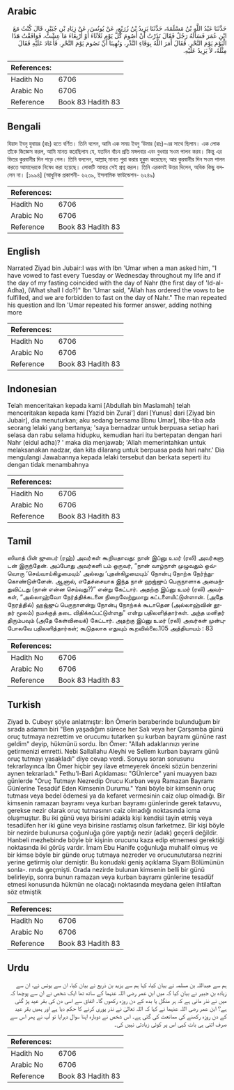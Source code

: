 ## Arabic


<div dir="rtl" lang="ar" style={{fontSize:'larger',backgroundColor:'#f8f9fa',padding:20}}>
حَدَّثَنَا عَبْدُ اللَّهِ بْنُ مَسْلَمَةَ، حَدَّثَنَا يَزِيدُ بْنُ زُرَيْعٍ، عَنْ يُونُسَ، عَنْ زِيَادِ بْنِ جُبَيْرٍ، قَالَ كُنْتُ مَعَ ابْنِ عُمَرَ فَسَأَلَهُ رَجُلٌ فَقَالَ نَذَرْتُ أَنْ أَصُومَ كُلَّ يَوْمِ ثَلاَثَاءَ أَوْ أَرْبِعَاءَ مَا عِشْتُ، فَوَافَقْتُ هَذَا الْيَوْمَ يَوْمَ النَّحْرِ‏.‏ فَقَالَ أَمَرَ اللَّهُ بِوَفَاءِ النَّذْرِ، وَنُهِينَا أَنْ نَصُومَ يَوْمَ النَّحْرِ‏.‏ فَأَعَادَ عَلَيْهِ فَقَالَ مِثْلَهُ، لاَ يَزِيدُ عَلَيْهِ‏.‏
</div>
<div style={{backgroundColor:'#f8f9fa',padding:20, marginBottom: 10}}><table> <thead> <tr> <th>References:</th> <th></th> </tr> </thead> <tbody><tr><td>Hadith No</td><td>6706</td></tr><tr><td>Arabic No</td><td>6706</td></tr><tr><td>Reference</td><td>Book 83 Hadith 83</td></tr></tbody></table></div>

## Bengali


<div dir="ltr" lang="bn" style={{fontSize:'larger',backgroundColor:'#f8f9fa',padding:20}}>
যিয়াদ ইবনু যুবায়র (রাঃ) হতে বর্ণিত। তিনি বলেন, আমি এক সময় ইবনু ‘উমার (রাঃ)-এর সাথে ছিলাম। এক লোক তাঁকে জিজ্ঞেস করল, আমি মানত করেছিলাম যে, যতদিন বাঁচব প্রতি মঙ্গলবার এবং বুধবার সওম পালন করব। কিন্তু এর ভিতর কুরবানীর দিন পড়ে গেল। তিনি বললেন, আল্লাহ্ মানত পুরা করার হুকুম করেছেন; আর কুরবানীর দিন সওম পালন করতে আমাদেরকে নিষেধ করা হয়েছে। লোকটি আবার সেই প্রশ্ন করল। তিনি এরকমই উত্তর দিলেন, অধিক কিছু বললেন না। [১৯৯৪] (আধুনিক প্রকাশনী- ৬২৩৯, ইসলামিক ফাউন্ডেশন- ৬২৪৯)
</div>
<div style={{backgroundColor:'#f8f9fa',padding:20, marginBottom: 10}}><table> <thead> <tr> <th>References:</th> <th></th> </tr> </thead> <tbody><tr><td>Hadith No</td><td>6706</td></tr><tr><td>Arabic No</td><td>6706</td></tr><tr><td>Reference</td><td>Book 83 Hadith 83</td></tr></tbody></table></div>

## English


<div dir="ltr" lang="en" style={{fontSize:'larger',backgroundColor:'#f8f9fa',padding:20}}>
Narrated Ziyad bin Jubair:I was with Ibn 'Umar when a man asked him, "I have vowed to fast every Tuesday or Wednesday throughout my life and if the day of my fasting coincided with the day of Nahr (the first day of 'Id-al- Adha), (What shall I do?)" Ibn 'Umar said, "Allah has ordered the vows to be fulfilled, and we are forbidden to fast on the day of Nahr." The man repeated his question and Ibn 'Umar repeated his former answer, adding nothing more
</div>
<div style={{backgroundColor:'#f8f9fa',padding:20, marginBottom: 10}}><table> <thead> <tr> <th>References:</th> <th></th> </tr> </thead> <tbody><tr><td>Hadith No</td><td>6706</td></tr><tr><td>Arabic No</td><td>6706</td></tr><tr><td>Reference</td><td>Book 83 Hadith 83</td></tr></tbody></table></div>

## Indonesian


<div dir="ltr" lang="id" style={{fontSize:'larger',backgroundColor:'#f8f9fa',padding:20}}>
Telah menceritakan kepada kami [Abdullah bin Maslamah] telah menceritakan kepada kami [Yazid bin Zurai'] dari [Yunus] dari [Ziyad bin Jubair], dia menuturkan; aku sedang bersama [Ibnu Umar], tiba-tiba ada seorang lelaki yang bertanya; 'saya bernadzar untuk berpuasa setiap hari selasa dan rabu selama hidupku, kemudian hari itu bertepatan dengan hari Nahr (eidul adha)? ' maka dia menjawab; 'Allah memerintahkan untuk melaksanakan nadzar, dan kita dilarang untuk berpuasa pada hari nahr.' Dia mengulangi Jawabannya kepada lelaki tersebut dan berkata seperti itu dengan tidak menambahnya
</div>
<div style={{backgroundColor:'#f8f9fa',padding:20, marginBottom: 10}}><table> <thead> <tr> <th>References:</th> <th></th> </tr> </thead> <tbody><tr><td>Hadith No</td><td>6706</td></tr><tr><td>Arabic No</td><td>6706</td></tr><tr><td>Reference</td><td>Book 83 Hadith 83</td></tr></tbody></table></div>

## Tamil


<div dir="ltr" lang="ta" style={{fontSize:'larger',backgroundColor:'#f8f9fa',padding:20}}>
ஸியாத் பின் ஜுபைர் (ரஹ்) அவர்கள் கூறியதாவது: நான் இப்னு உமர் (ரலி) அவர்களு டன் இருந்தேன். அப்போது அவர்களி டம் ஒருவர், “நான் வாழ்நாள் முழுவதும் ஒவ்வொரு ‘செவ்வாய்கிழமையும்’ அல்லது ‘புதன்கிழமையும்’ நோன்பு நோற்க நேர்ந்துகொண்டுள்ளேன். ஆனால், எதேச்சையாக இந்த நாள் ஹஜ்ஜுப் பெருநாளாக அமைந்துவிட்டது (நான் என்ன செய்வது?)” என்று கேட்டார். அதற்கு இப்னு உமர் (ரலி) அவர்கள், “அல்லாஹ்வோ நேர்த்திக்கடனை நிறைவேற்றுமாறு கட்டளையிட்டுள்ளான். (அதே நேரத்தில்) ஹஜ்ஜுப் பெருநாளன்று நோன்பு நோற்கக் கூடாதென (அல்லாஹ்வின் தூதர் மூலம்) நமக்குத் தடை விதிக்கப்பட்டுள்ளது” என்று பதிலளித்தார்கள். அந்த மனிதர் திரும்பவும் (அதே கேள்வியைக்) கேட்டார். அதற்கு இப்னு உமர் (ரலி) அவர்கள் முன்புபோலவே பதிலளித்தார்கள்; கூடுதலாக எதுவும் கூறவில்லை.105 அத்தியாயம் : 83
</div>
<div style={{backgroundColor:'#f8f9fa',padding:20, marginBottom: 10}}><table> <thead> <tr> <th>References:</th> <th></th> </tr> </thead> <tbody><tr><td>Hadith No</td><td>6706</td></tr><tr><td>Arabic No</td><td>6706</td></tr><tr><td>Reference</td><td>Book 83 Hadith 83</td></tr></tbody></table></div>

## Turkish


<div dir="ltr" lang="tr" style={{fontSize:'larger',backgroundColor:'#f8f9fa',padding:20}}>
Ziyad b. Cubeyr şöyle anlatmıştır: İbn Ömerin beraberinde bulunduğum bir sırada adamın biri "Ben yaşadığım sürece her Salı veya her Çarşamba günü oruç tutmaya nezrettim ve orucumu tutarken şu kurban bayramı gününe rast geldim" deyip, hükmünü sordu. İbn Ömer: "Allah adaklarınızı yerine getirmenizi emretti. Nebi Sallallahu Aleyhi ve Sellem kurban bayramı günü oruç tutmayı yasakladı" diye cevap verdi. Soruyu soran sorusunu tekrarlayınca İbn Ömer hiçbir şey ilave etmeyerek önceki sözün benzerini aynen tekrarladı." Fethu'l-Bari Açıklaması: "GÜnlerce" yani muayyen bazı günlerde "Oruç Tutmayı Nezredip Orucu Kurban veya Ramazan Bayramı Günlerine Tesadüf Eden Kimsenin Durumu." Yani böyle bir kimsenin oruç tutması veya bedel ödemesi ya da kefaret vermesinin caiz olup olmadığı. Bir kimsenin ramazan bayramı veya kurban bayramı günlerinde gerek tatavvu, gerekse nezir olarak oruç tutmasının caiz olmadığı noktasında icma oluşmuştur. Bu iki günü veya birisini adakla kişi kendisi tayin etmiş veya tesadüfen her iki güne veya birisine rastlamış olsun farketmez. Bir kişi böyle bir nezirde bulunursa çoğunluğa göre yaptığı nezir (adak) geçerli değildir. Hanbeli mezhebinde böyle bir kişinin orucunu kaza edip etmemesi gerektiği noktasında iki görüş vardır. İmam Ebu Hanife çoğunluğa muhalif olmuş ve bir kimse böyle bir günde oruç tutmaya nezreder ve orucunututarsa nezrini yerine getirmiş olur demiştir. Bu konudaki geniş açıklama Siyam Bölümünün sonla-. rında geçmişti. Orada nezirde bulunan kimsenin belli bir günü belirleyip, sonra bunun ramazan veya kurban bayramı günlerine tesadüf etmesi konusunda hükmün ne olacağı noktasında meydana gelen ihtilaftan söz etmiştik
</div>
<div style={{backgroundColor:'#f8f9fa',padding:20, marginBottom: 10}}><table> <thead> <tr> <th>References:</th> <th></th> </tr> </thead> <tbody><tr><td>Hadith No</td><td>6706</td></tr><tr><td>Arabic No</td><td>6706</td></tr><tr><td>Reference</td><td>Book 83 Hadith 83</td></tr></tbody></table></div>

## Urdu


<div dir="rtl" lang="ur" style={{fontSize:'larger',backgroundColor:'#f8f9fa',padding:20}}>
ہم سے عبداللہ بن مسلمہ نے بیان کیا، کہا ہم سے یزید بن ذریع نے بیان کیا، ان سے یونس نے، ان سے زیادہ بن جبیر نے بیان کیا کہ میں ابن عمر رضی اللہ عنہما کے ساتھ تھا ایک شخص نے ان سے پوچھا کہ میں نے نذر مانی ہے کہ ہر منگل یا بدھ کے دن روزہ رکھوں گا۔ اتفاق سے اسی دن کی بقر عید پڑ گئی ہے؟ ابن عمر رضی اللہ عنہما نے کہا کہ اللہ تعالیٰ نے نذر پوری کرنے کا حکم دیا ہے اور ہمیں بقر عید کے دن روزہ رکھنے کی ممانعت کی گئی ہے۔ اس شخص نے دوبارہ اپنا سوال دہرایا تو آپ نے پھر اس سے صرف اتنی ہی بات کہی اس پر کوئی زیادتی نہیں کی۔
</div>
<div style={{backgroundColor:'#f8f9fa',padding:20, marginBottom: 10}}><table> <thead> <tr> <th>References:</th> <th></th> </tr> </thead> <tbody><tr><td>Hadith No</td><td>6706</td></tr><tr><td>Arabic No</td><td>6706</td></tr><tr><td>Reference</td><td>Book 83 Hadith 83</td></tr></tbody></table></div>